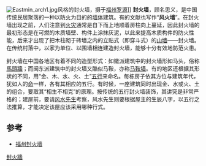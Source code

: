 [[File:Eastmin_arch1.jpg|thumb]]风格的封火墙，摄于[[福州|福州]][[罗源|罗源]]]]
'''封火墙'''，顾名思义，是中国传统民居聚落的一种以防[[火|火]]为目的的[[墙体|墙体]]建筑。有的文献也写作“'''风火墙'''”。在封火墙出现之前，人们注意到[[火灾|火灾]]通常是自下而上地顺着房柱向上蔓延，因此封火墙的最初形态是在可燃的木质墙壁、构件上涂抹灰泥，以此来提高木质构件的防火性能，后来才出现了把木柱砌于砖墙之内的立贴式（即穿斗式）的[[山墙|山墙]]——封火墙。在传统村落中，以家为单位、以围墙相连建造封火墙，能够十分有效地防范火患。

封火墙在中国各地区有着不同的造型形式：如徽派建筑中的封火墙形如马头，俗称[[馬頭牆|馬頭牆]]；而闽东派建筑中的封火墙又酷似马鞍，亦称[[马鞍墙|马鞍墙]]。有的地区还根据其形状的不同，用“金、木、水、火、土”[[五行|五行]]来命名。每栋房子依其方位与建筑年代，犹如人的[[命运|命]]一样，各有其相应的五行。有时候，一座建筑同时出现金、水或火、土的组合，要取其“相生不相克”的原理。按传统的五行封火墙装饰，其讲究是非常严格的；建屋前，要请[[风水|风水先生]]考察，风水先生则要根据屋主的生辰八字，以五行之法推算，才能决定该屋应该采用哪种行式。

==参考==
* [[福州封火墙|福州封火墙]]

{{中國傳統建築外橫牆}}
[[Category:封火牆|]]